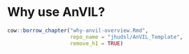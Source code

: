 # Why use AnVIL? {-}

```r
cow::borrow_chapter("why-anvil-overview.Rmd",
                    repo_name = "jhudsl/AnVIL_Template",
                    remove_h1 = TRUE)

```
